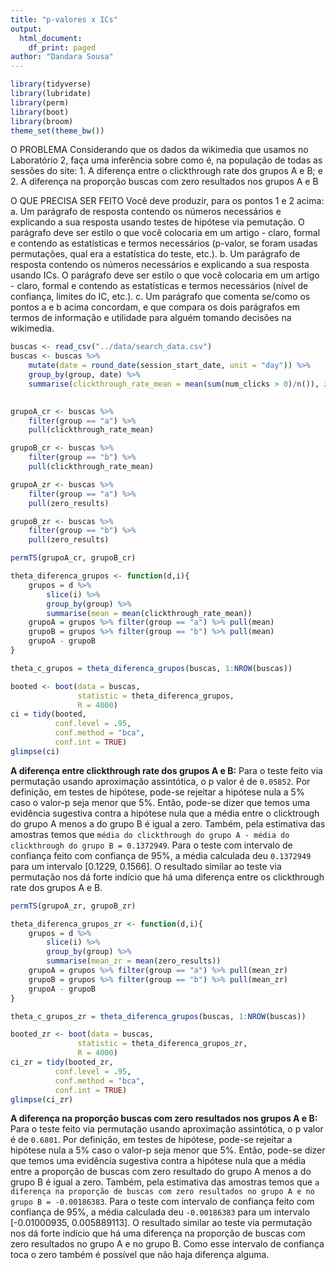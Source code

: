 ```yaml
---
title: "p-valores x ICs"
output:
  html_document:
    df_print: paged
author: "Dandara Sousa"
---
```


```r
library(tidyverse)
library(lubridate)
library(perm)
library(boot)
library(broom)
theme_set(theme_bw())
```

O PROBLEMA
Considerando que os dados da wikimedia que usamos no Laboratório 2, faça uma inferência sobre como é, na população de todas as sessões do site:
1. A diferença entre o clickthrough rate dos grupos A e B; e
2. A diferença na proporção buscas com zero resultados nos grupos A e B

O QUE PRECISA SER FEITO
Você deve produzir, para os pontos 1 e 2 acima:
a. Um parágrafo de resposta contendo os números necessários e explicando a sua resposta usando testes de hipótese via pemutação. O parágrafo deve ser estilo o que você colocaria em um artigo - claro, formal e contendo as estatísticas e termos necessários (p-valor, se foram usadas permutações, qual era a estatística do teste, etc.).
b. Um parágrafo de resposta contendo os números necessários e explicando a sua resposta usando ICs. O parágrafo deve ser estilo o que você colocaria em um artigo - claro, formal e contendo as estatísticas e termos necessários (nível de confiança, limites do IC, etc.).
c. Um parágrafo que comenta se/como os pontos a e b acima concordam, e que compara os dois parágrafos em termos de informação e utilidade para alguém tomando decisões na wikimedia.


```r
buscas <- read_csv("../data/search_data.csv")
buscas <- buscas %>%
    mutate(date = round_date(session_start_date, unit = "day")) %>%
    group_by(group, date) %>%
    summarise(clickthrough_rate_mean = mean(sum(num_clicks > 0)/n()), zero_results = sum(results == 0)/n())
    

grupoA_cr <- buscas %>%
    filter(group == "a") %>%
    pull(clickthrough_rate_mean)

grupoB_cr <- buscas %>%
    filter(group == "b") %>%
    pull(clickthrough_rate_mean)

grupoA_zr <- buscas %>%
    filter(group == "a") %>%
    pull(zero_results)

grupoB_zr <- buscas %>%
    filter(group == "b") %>%
    pull(zero_results)
```

```r
permTS(grupoA_cr, grupoB_cr)
```

```r
theta_diferenca_grupos <- function(d,i){
    grupos = d %>%
        slice(i) %>%
        group_by(group) %>%
        summarise(mean = mean(clickthrough_rate_mean))
    grupoA = grupos %>% filter(group == "a") %>% pull(mean)
    grupoB = grupos %>% filter(group == "b") %>% pull(mean)
    grupoA - grupoB
}

theta_c_grupos = theta_diferenca_grupos(buscas, 1:NROW(buscas))

booted <- boot(data = buscas, 
               statistic = theta_diferenca_grupos, 
               R = 4000)
ci = tidy(booted, 
          conf.level = .95,
          conf.method = "bca",
          conf.int = TRUE)
glimpse(ci)
```

**A diferença entre clickthrough rate dos grupos A e B:** 
    Para o teste feito via permutação usando aproximação assintótica, o p valor é de `0.05852`. Por definição, em testes de hipótese, pode-se rejeitar a hipótese nula a 5% caso o valor-p seja menor que 5%. Então, pode-se dizer que temos uma evidência sugestiva contra a hipótese nula que a média entre o clicktrough do grupo A menos a do grupo B é igual a zero. Também, pela estimativa das amostras temos que `média do clickthrough do grupo A - média do clickthrough do grupo B = 0.1372949`. 
    Para o teste com intervalo de confiança feito com confiança de 95%, a média calculada deu `0.1372949` para um intervalo [0.1229, 0.1566]. O resultado similar ao teste via permutação nos dá forte indício que há uma diferença entre os clickthrough rate dos grupos A e B.
    
```r
permTS(grupoA_zr, grupoB_zr)
```

```r
theta_diferenca_grupos_zr <- function(d,i){
    grupos = d %>%
        slice(i) %>%
        group_by(group) %>%
        summarise(mean_zr = mean(zero_results))
    grupoA = grupos %>% filter(group == "a") %>% pull(mean_zr)
    grupoB = grupos %>% filter(group == "b") %>% pull(mean_zr)
    grupoA - grupoB
}

theta_c_grupos_zr = theta_diferenca_grupos(buscas, 1:NROW(buscas))

booted_zr <- boot(data = buscas, 
               statistic = theta_diferenca_grupos_zr, 
               R = 4000)
ci_zr = tidy(booted_zr, 
          conf.level = .95,
          conf.method = "bca",
          conf.int = TRUE)
glimpse(ci_zr)
```
    
**A diferença na proporção buscas com zero resultados nos grupos A e B:**
    Para o teste feito via permutação usando aproximação assintótica, o p valor é de `0.6801`. Por definição, em testes de hipótese, pode-se rejeitar a hipótese nula a 5% caso o valor-p seja menor que 5%. Então, pode-se dizer que temos uma evidência sugestiva contra a hipótese nula que a média entre a proporção de buscas com zero resultado do grupo A menos a do grupo B é igual a zero. Também, pela estimativa das amostras temos que `a diferença na proporção de buscas com zero resultados no grupo A e no grupo B = -0.00186383`. 
    Para o teste com intervalo de confiança feito com confiança de 95%, a média calculada deu `-0.00186383` para um intervalo [-0.01000935, 0.005889113]. O resultado similar ao teste via permutação nos dá forte indício que há uma diferença na proporção de buscas com zero resultados no grupo A e no grupo B. Como esse intervalo de confiança toca o zero também é possível que não haja diferença alguma.